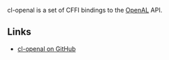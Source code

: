 cl-openal is a set of CFFI bindings to the [http://connect.creativelabs.com/openal/default.aspx OpenAL] API.

== Links ==
* [http://github.com/sykopomp/cl-openal cl-openal on GitHub]